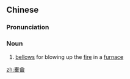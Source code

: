 ==Chinese==
{{zh-forms}}

===Pronunciation===
{{zh-pron
|m=tuóyuè
|c=tok3 joek6
|cat=n
}}

===Noun===
{{zh-noun}}

# [[bellow]]s for blowing up the [[fire]] in a [[furnace]]

[[zh:橐龠]]
